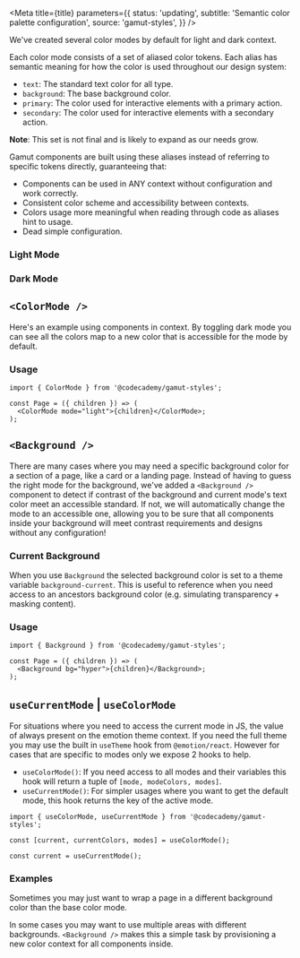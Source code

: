 

<Meta
  title={title}
  parameters={{
    status: 'updating',
    subtitle: 'Semantic color palette configuration',
    source: 'gamut-styles',
  }}
/>

We've created several color modes by default for light and dark context.

Each color mode consists of a set of aliased color tokens. Each alias has semantic meaning for how the color is used throughout our design system:

- `text`: The standard text color for all type.
- `background`: The base background color.
- `primary`: The color used for interactive elements with a primary action.
- `secondary`: The color used for interactive elements with a secondary action.

**Note**: This set is not final and is likely to expand as our needs grow.

Gamut components are built using these aliases instead of referring to specific tokens directly, guaranteeing that:

- Components can be used in ANY context without configuration and work correctly.
- Consistent color scheme and accessibility between contexts.
- Colors usage more meaningful when reading through code as aliases hint to usage.
- Dead simple configuration.

### Light Mode

<Story id="foundations-theme--light" />

### Dark Mode

<Story id="foundations-theme--dark" />

## `<ColorMode />`

Here's an example using components in context. By toggling dark mode you can see all the colors map to a new color that is accessible for the mode by default.

<ColorModeExample />

### Usage

```tsx
import { ColorMode } from '@codecademy/gamut-styles';

const Page = ({ children }) => (
  <ColorMode mode="light">{children}</ColorMode>;
);
```

## `<Background />`

There are many cases where you may need a specific background color for a section of a page, like a card or a landing page. Instead of having to guess the right mode for the background, we've added a `<Background />` component to detect if contrast of the background and current mode's text color meet an accessible standard. If not, we will automatically change the mode to an accessible one, allowing you to be sure that all components inside your background will meet contrast requirements and designs without any configuration!

### Current Background

When you use `Background` the selected background color is set to a theme variable `background-current`. This is useful to reference when you need access to an ancestors background color (e.g. simulating transparency + masking content).

### Usage

```tsx
import { Background } from '@codecademy/gamut-styles';

const Page = ({ children }) => (
  <Background bg="hyper">{children}</Background>;
);
```

## `useCurrentMode` | `useColorMode`

For situations where you need to access the current mode in JS, the value of always present on the emotion theme context. If you need the full theme you may use the built in `useTheme` hook from `@emotion/react`. However for cases that are specific to modes only we expose 2 hooks to help.

- `useColorMode()`: If you need access to all modes and their variables this hook will return a tuple of `[mode, modeColors, modes]`.
- `useCurrentMode()`: For simpler usages where you want to get the default mode, this hook returns the key of the active mode.

```tsx
import { useColorMode, useCurrentMode } from '@codecademy/gamut-styles';

const [current, currentColors, modes] = useColorMode();

const current = useCurrentMode();
```

### Examples

Sometimes you may just want to wrap a page in a different background color than the base color mode.

<BackgroundExample bg="hyper" />

<BackgroundExample bg="beige" />

In some cases you may want to use multiple areas with different backgrounds. `<Background />` makes this a simple task by provisioning a new color context for all components inside.

<BackgroundExample bg="black">
  <BackgroundExample bg="paleGreen" />
</BackgroundExample>
